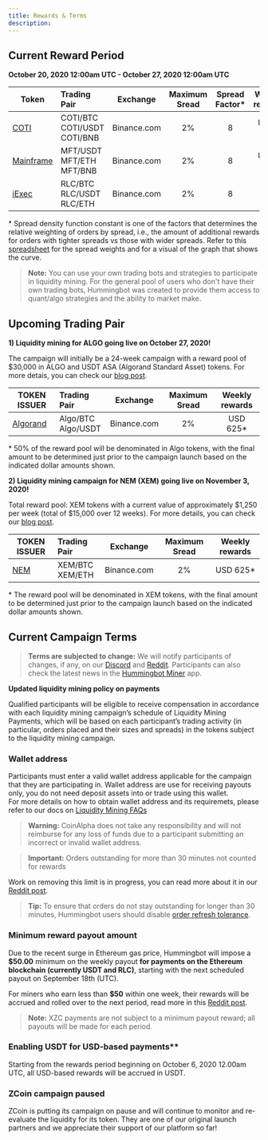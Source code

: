 ```yaml
---
title: Rewards & Terms
description:
---
```


## Current Reward Period

**October 20, 2020 12:00am UTC - October 27, 2020 12:00am UTC**

| Token                    | Trading Pair                            |  Exchange   | Maximum Sread | Spread Factor\* | Weekly rewards |
| ------------------------ | :-------------------------------------- | :---------: | :-----------: | :-------------: | :------------: |
| [COTI](#coti)            | COTI/BTC <br/> COTI/USDT <br/> COTI/BNB | Binance.com |      2%       |        8        |    USDC 250    |
| [Mainframe](/#mainframe) | MFT/USDT <br/> MFT/ETH <br/> MFT/BNB    | Binance.com |      2%       |        8        |    USDC 250    |
| [iExec](#iExec)          | RLC/BTC <br/> RLC/USDT <br/> RLC/ETH    | Binance.com |      2%       |        8        |    RLC 180     |

\* Spread density function constant is one of the factors that determines the relative weighting of orders by spread, i.e., the amount of additional rewards for orders with tighter spreads vs those with wider spreads. Refer to this [spreadsheet](https://docs.google.com/spreadsheets/d/1mUZsQoiqlMs5HjcL6AXSKIx1oaULsmuQStJaCc2wggQ/edit?ts=5f1e89bd#gid=18167917) for the spread weights and for a visual of the graph that shows the curve.

> **Note:** You can use your own trading bots and strategies to participate in liquidity mining. For the general pool of users who don't have their own trading bots, Hummingbot was created to provide them access to quant/algo strategies and the ability to market make.

## Upcoming Trading Pair

**1) Liquidity mining for ALGO going live on October 27, 2020!**

The campaign will initially be a 24-week campaign with a reward pool of \$30,000 in ALGO and USDT ASA (Algorand Standard Asset) tokens. For more detais, you can check our [blog post](https://hummingbot.io/blog/2020-10-algorand/).

| TOKEN ISSUER          | Trading Pair             |  Exchange   | Maximum Sread | Weekly rewards |
| --------------------- | :----------------------- | :---------: | :-----------: | :------------: |
| [Algorand](#Algorand) | Algo/BTC <br/> Algo/USDT | Binance.com |      2%       |   USD 625\*    |

\* 50% of the reward pool will be denominated in Algo tokens, with the final amount to be determined just prior to the campaign launch based on the indicated dollar amounts shown.

**2) Liquidity mining campaign for NEM (XEM) going live on November 3, 2020!**

Total reward pool: XEM tokens with a current value of approximately $1,250 per week (total of $15,000 over 12 weeks). For more details, you can check our [blog post](https://hummingbot.io/blog/2020-10-nem-liquidity-mining/).

| TOKEN ISSUER | Trading Pair          |  Exchange   | Maximum Sread | Weekly rewards |
| ------------ | :-------------------- | :---------: | :-----------: | :------------: |
| [NEM](#nem)  | XEM/BTC <br/> XEM/ETH | Binance.com |      2%       |   USD 625\*    |

\* The reward pool will be denominated in XEM tokens, with the final amount to be determined just prior to the campaign launch based on the indicated dollar amounts shown.

## Current Campaign Terms

> **Terms are subjected to change:** We will notify participants of changes, if any, on our [Discord](https://discord.hummingbot.io) and [Reddit](https://www.reddit.com/r/Hummingbot/). Participants can also check the latest news in the [Hummingbot Miner](https://miners.hummingbot.io/) app.

**Updated liquidity mining policy on payments**

Qualified participants will be eligible to receive compensation in accordance with each liquidity mining campaign’s schedule of Liquidity Mining Payments, which will be based on each participant’s trading activity (in particular, orders placed and their sizes and spreads) in the tokens subject to the liquidity mining campaign.

### Wallet address

Participants must enter a valid wallet address applicable for the campaign that they are participating in. Wallet address are use for receiving payouts only, you do not need deposit assets into or trade using this wallet.  
For more details on how to obtain wallet address and its requiremets, please refer to our docs on [Liquidity Mining FAQs](http://localhost:8000/resources/liquidity-mining/)

> **Warning:** CoinAlpha does not take any responsibility and will not reimburse for any loss of funds due to a participant submitting an incorrect or invalid wallet address.

> **Important:** Orders outstanding for more than 30 minutes not counted for rewards

Work on removing this limit is in progress, you can read more about it in our [Reddit post](https://www.reddit.com/r/Hummingbot/comments/hz5xv3/tracking_rewards_for_orders_longer_than_30m/).

> **Tip:** To ensure that orders do not stay outstanding for longer than 30 minutes, Hummingbot users should disable [order refresh tolerance](strategies/order-refresh-tolerance/).

### Minimum reward payout amount

Due to the recent surge in Ethereum gas price, Hummingbot will impose a **\$50.00** minimum on the weekly payout **for payments on the Ethereum blockchain (currently USDT and RLC)**, starting with the next scheduled payout on September 18th (UTC).

For miners who earn less than **\$50** within one week, their rewards will be accrued and rolled over to the next period, read more in this [Reddit post](https://www.reddit.com/r/Hummingbot/comments/ip4mc3/announcement_raising_minimum_payment_to_50/).

> **Note:** XZC payments are not subject to a minimum payout reward; all payouts will be made for each period.

### Enabling USDT for USD-based payments\*\*

Starting from the rewards period beginning on October 6, 2020 12.00am UTC, all USD-based rewards will be accrued in USDT.

### ZCoin campaign paused

ZCoin is putting its campaign on pause and will continue to monitor and re-evaluate the liquidity for its token. They are one of our original launch partners and we appreciate their support of our platform so far!
